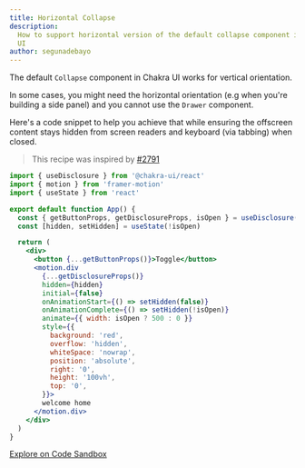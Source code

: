 ```yaml
---
title: Horizontal Collapse
description:
  How to support horizontal version of the default collapse component in Chakra
  UI
author: segunadebayo
---
```


The default `Collapse` component in Chakra UI works for vertical orientation.

In some cases, you might need the horizontal orientation (e.g when you're
building a side panel) and you cannot use the `Drawer` component.

Here's a code snippet to help you achieve that while ensuring the offscreen
content stays hidden from screen readers and keyboard (via tabbing) when closed.

> This recipe was inspired by
> [#2791](https://github.com/chakra-ui/chakra-ui/issues/2791)

```jsx live=false
import { useDisclosure } from '@chakra-ui/react'
import { motion } from 'framer-motion'
import { useState } from 'react'

export default function App() {
  const { getButtonProps, getDisclosureProps, isOpen } = useDisclosure()
  const [hidden, setHidden] = useState(!isOpen)

  return (
    <div>
      <button {...getButtonProps()}>Toggle</button>
      <motion.div
        {...getDisclosureProps()}
        hidden={hidden}
        initial={false}
        onAnimationStart={() => setHidden(false)}
        onAnimationComplete={() => setHidden(!isOpen)}
        animate={{ width: isOpen ? 500 : 0 }}
        style={{
          background: 'red',
          overflow: 'hidden',
          whiteSpace: 'nowrap',
          position: 'absolute',
          right: '0',
          height: '100vh',
          top: '0',
        }}>
        welcome home
      </motion.div>
    </div>
  )
}
```

[Explore on Code Sandbox](https://codesandbox.io/s/horizontal-collapse-fmq66)
